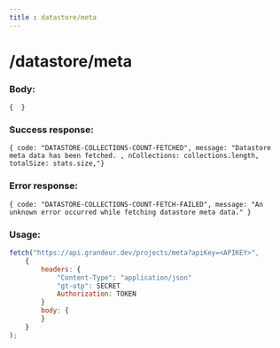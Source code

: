 ```yaml
---
title : datastore/meta
---
```


# /datastore/meta

### Body:

`{  }`

### Success response:

`{ code: "DATASTORE-COLLECTIONS-COUNT-FETCHED", message: "Datastore meta data has been fetched. , nCollections: collections.length, totalSize: stats.size,"}`

### Error response:

`{ code: "DATASTORE-COLLECTIONS-COUNT-FETCH-FAILED", message: "An unknown error occurred while fetching datastore meta data." }`

### Usage:

```jsx
fetch("https://api.grandeur.dev/projects/meta?apiKey=<APIKEY>",
	{
		headers: {
			"Content-Type": "application/json"
			"gt-otp": SECRET
			Authorization: TOKEN
		}
		body: {
        }
	}
);
```